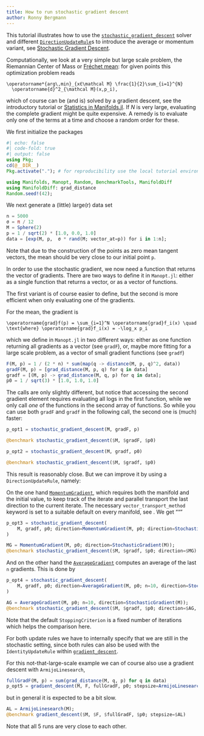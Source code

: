 ```yaml
---
title: How to run stochastic gradient descent
author: Ronny Bergmann
---
```


This tutorial illustrates how to use the [`stochastic_gradient_descent`](https://manoptjl.org/stable/solvers/stochastic_gradient_descent.html)
solver and different [`DirectionUpdateRule`](https://manoptjl.org/stable/solvers/gradient_descent.html#Direction-Update-Rules-1)s to introduce
the average or momentum variant, see [Stochastic Gradient Descent](https://en.wikipedia.org/wiki/Stochastic_gradient_descent).

Computationally, we look at a very simple but large scale problem,
the Riemannian Center of Mass or [Fréchet mean](https://en.wikipedia.org/wiki/Fréchet_mean):
for given points ``` ``p_i ∈\mathcal M``, ``i=1,…,N`` ```{=commonmark} this optimization problem reads

```math
\operatorname*{arg\,min}_{x∈\mathcal M} \frac{1}{2}\sum_{i=1}^{N}
  \operatorname{d}^2_{\mathcal M}(x,p_i),
```

which of course can be (and is) solved by a gradient descent, see the introductory
tutorial or [Statistics in Manifolds.jl](https://juliamanifolds.github.io/Manifolds.jl/stable/features/statistics.html).
If $N$ is very large, evaluating the complete gradient might be quite expensive.
A remedy is to evaluate only one of the terms at a time and choose a random order for these.

We first initialize the packages

```julia
#| echo: false
#| code-fold: true
#| output: false
using Pkg;
cd(@__DIR__)
Pkg.activate("."); # for reproducibility use the local tutorial environment.
```

```julia
using Manifolds, Manopt, Random, BenchmarkTools, ManifoldDiff
using ManifoldDiff: grad_distance
Random.seed!(42);
```


We next generate a (little) large(r) data set

```julia
n = 5000
σ = π / 12
M = Sphere(2)
p = 1 / sqrt(2) * [1.0, 0.0, 1.0]
data = [exp(M, p,  σ * rand(M; vector_at=p)) for i in 1:n];
```

Note that due to the construction of the points as zero mean tangent vectors, the mean should
be very close to our initial point `p`.

In order to use the stochastic gradient, we now need a function that returns the vector of gradients.
There are two ways to define it in `Manopt.jl`: either as a single function that returns a vector, or as a vector of functions.

The first variant is of course easier to define, but the second is more efficient when only evaluating one of the gradients.

For the mean, the gradient is

```math
\operatorname{grad}f(p) = \sum_{i=1}^N \operatorname{grad}f_i(x) \quad \text{where} \operatorname{grad}f_i(x) = -\log_x p_i
```

which we define in `Manopt.jl` in two different ways:
either as one function returning all gradients as a vector (see `gradF`), or, maybe more fitting for a large scale problem, as a vector of small gradient functions (see `gradf`)


```julia
F(M, p) = 1 / (2 * n) * sum(map(q -> distance(M, p, q)^2, data))
gradF(M, p) = [grad_distance(M, p, q) for q in data]
gradf = [(M, p) -> grad_distance(M, q, p) for q in data];
p0 = 1 / sqrt(3) * [1.0, 1.0, 1.0]
```

The calls are only slightly different, but notice that accessing the second gradient element
requires evaluating all logs in the first function, while we only call _one_
of the functions in the second array of functions.
So while you can use both `gradF` and `gradf` in the following call, the second one is (much) faster:

```julia
p_opt1 = stochastic_gradient_descent(M, gradF, p)
```
```julia
@benchmark stochastic_gradient_descent($M, $gradF, $p0)
```
```julia
p_opt2 = stochastic_gradient_descent(M, gradf, p0)
```
```julia
@benchmark stochastic_gradient_descent($M, $gradf, $p0)
```


This result is reasonably close. But we can improve it by using a `DirectionUpdateRule`, namely:

On the one hand [`MomentumGradient`](https://manoptjl.org/stable/solvers/gradient_descent.html#Manopt.MomentumGradient), which requires both the manifold and the initial value, to keep track of the iterate and parallel transport the last direction to the current iterate.
The necessary `vector_transport_method` keyword is set to a suitable default on every manifold,
see ``[`default_vector_transport_method`](@extref `ManifoldsBase.default_vector_transport_method-Tuple{AbstractManifold}`)``{=commonmark}. We get
"""

```julia
p_opt3 = stochastic_gradient_descent(
    M, gradf, p0; direction=MomentumGradient(M, p0; direction=StochasticGradient(M))
)
```

```julia
MG = MomentumGradient(M, p0; direction=StochasticGradient(M));
@benchmark stochastic_gradient_descent($M, $gradf, $p0; direction=$MG)
```

And on the other hand the [`AverageGradient`](https://manoptjl.org/stable/solvers/gradient_descent.html#Manopt.AverageGradient) computes an average of the last `n` gradients. This is done by

```julia
p_opt4 = stochastic_gradient_descent(
    M, gradf, p0; direction=AverageGradient(M, p0; n=10, direction=StochasticGradient(M)), debug=[],
)
```
```julia
AG = AverageGradient(M, p0; n=10, direction=StochasticGradient(M));
@benchmark stochastic_gradient_descent($M, $gradf, $p0; direction=$AG, debug=[])
```

Note that the default `StoppingCriterion` is a fixed number of iterations which helps the comparison here.

For both update rules we have to internally specify that we are still in the stochastic setting,
since both rules can also be used with the `IdentityUpdateRule` within [`gradient_descent`](file:///Users/ronny/Repositories/Julia/Manopt.jl/docs/build/solvers/gradient_descent.html).

For this not-that-large-scale example we can of course also use a gradient descent with `ArmijoLinesearch`,

```julia
fullGradF(M, p) = sum(grad_distance(M, q, p) for q in data)
p_opt5 = gradient_descent(M, F, fullGradF, p0; stepsize=ArmijoLinesearch(M))
```

but in general it is expected to be a bit slow.

```julia
AL = ArmijoLinesearch(M);
@benchmark gradient_descent($M, $F, $fullGradF, $p0; stepsize=$AL)
```

Note that all 5 runs are very close to each other.

